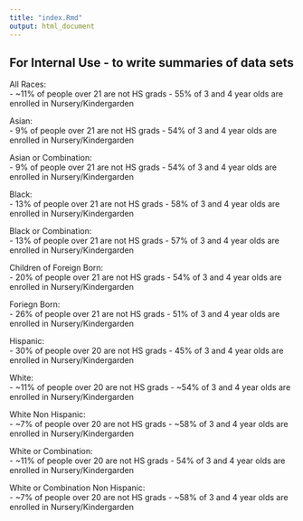 ```yaml
---
title: "index.Rmd"
output: html_document
---
```

## For Internal Use - to write summaries of data sets

All Races:  
  - ~11% of people over 21 are not HS grads
  - 55% of 3 and 4 year olds are enrolled in Nursery/Kindergarden  

Asian:  
  - 9% of people over 21 are not HS grads
  - 54% of 3 and 4 year olds are enrolled in Nursery/Kindergarden  

Asian or Combination:  
  - 9% of people over 21 are not HS grads
  - 54% of 3 and 4 year olds are enrolled in Nursery/Kindergarden  

Black:  
  - 13% of people over 21 are not HS grads
  - 58% of 3 and 4 year olds are enrolled in Nursery/Kindergarden  

Black or Combination:  
  - 13% of people over 21 are not HS grads
  - 57% of 3 and 4 year olds are enrolled in Nursery/Kindergarden  

Children of Foreign Born:  
  - 20% of people over 21 are not HS grads
  - 54% of 3 and 4 year olds are enrolled in Nursery/Kindergarden  

Foriegn Born:  
  - 26% of people over 21 are not HS grads
  - 51% of 3 and 4 year olds are enrolled in Nursery/Kindergarden  

Hispanic:    
  - 30% of people over 20 are not HS grads
  - 45% of 3 and 4 year olds are enrolled in Nursery/Kindergarden  

White:  
  - ~11% of people over 20 are not HS grads
  - ~54% of 3 and 4 year olds are enrolled in Nursery/Kindergarden
 
White Non Hispanic:  
  - ~7% of people over 20 are not HS grads
  - ~58% of 3 and 4 year olds are enrolled in Nursery/Kindergarden

White or Combination:  
  - ~11% of people over 20 are not HS grads
  - 54% of 3 and 4 year olds are enrolled in Nursery/Kindergarden

White or Combination Non Hispanic:  
  - ~7% of people over 20 are not HS grads
  - ~58% of 3 and 4 year olds are enrolled in Nursery/Kindergarden



